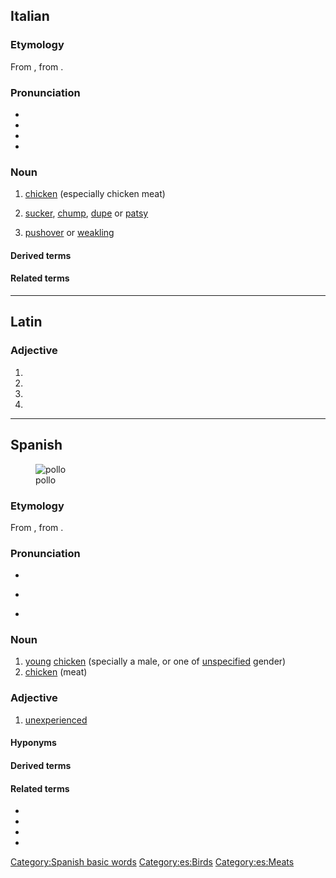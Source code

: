 {{also|pöllö}}
==Italian==

===Etymology===
From {{inh|it|la|pullus}}, from {{der|it|ine-pro|*polH-||animal young}}.

===Pronunciation===
* {{it-IPA}}
* {{audio|it|It-il pollo.ogg|Audio}}
* {{rhymes|it|ollo}}
* {{hyphenation|it|pól|lo}}

===Noun===
{{it-noun|m}}

# {{lb|it|meats}} [[chicken]] (especially chicken meat)
# {{lb|it|slang}} [[sucker]], [[chump]], [[dupe]] or [[patsy]]
# {{lb|it|slang}} [[pushover]] or [[weakling]]

====Derived terms====
{{der3|it
|pollaio
|pollo delle pampas
|pollo sultano
}}

====Related terms====
{{rel3|it
|pollare
|pollastra
|pollino
|pulcino
|pullulare
}}

{{topics|it|Birds|Meats}}

----

==Latin==

===Adjective===
{{la-adj-form|pollō}}

# {{inflection of|la|pollus||dat|m|s}}
# {{inflection of|la|pollus||dat|n|s}}
# {{inflection of|la|pollus||abl|m|s}}
# {{inflection of|la|pollus||abl|n|s}}

----

==Spanish==
[[File:LemonChicken.JPG|thumb|pollo]]

===Etymology===
From {{inh|es|la|pullus}}, from {{der|es|ine-pro|*polH-||animal young}}.

===Pronunciation===
* {{es-IPA}}
* {{a|Rioplatense}} {{IPA|es|[ˈpo.ʒo]}}
* {{homophones|es|poyo}}

===Noun===
{{es-noun|m}}

# [[young]] [[chicken]] (specially a male, or one of [[unspecified]] gender)
# [[chicken]] (meat)

===Adjective===
{{es-adj|f=polla}}

# {{lb|es|Chile|slang}} [[unexperienced]]

====Hyponyms====
{{col2|es|{{sense|animal}} {{l|es|gallina}}
|{{sense|animal}} {{l|es|gallo}}
|{{sense|meat}} {{l|es|pollo agridulce||sweet and sour chicken}}
|{{sense|meat}} {{l|es|pollo a la naranja||orange chicken}}
|{{sense|meat}} {{l|es|pollo frito||fried chicken}}
|{{sense|meat}} {{l|es|pollo a la parrilla||grilled chicken}}
|{{sense|meat}} {{l|es|pollo asado||roast chicken, roasted chicken}}
}}

====Derived terms====
{{col3|es
|como si te la pica un pollo
|echarse el pollo
|memoria de pollo
|montar el pollo
|montar un pollo
|polla
|pollería
|pollito feliz
|pollito
|polluelo
|sudar como un pollo}}

====Related terms====
* {{l|es|pollero}}
* {{l|es|pollino}}
* {{l|es|pulular}}
* {{l|es|repollo}}

[[Category:Spanish basic words]]
[[Category:es:Birds]]
[[Category:es:Meats]]